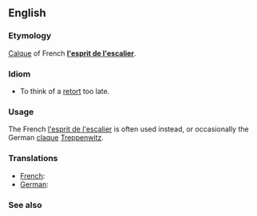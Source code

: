 ==English==
===Etymology===
[[Calque]] of French '''[[l'esprit de l'escalier]]'''.

===Idiom===
* To think of a [[retort]] too late.

===Usage===
The French [[l'esprit de l'escalier]] is often used instead, or occasionally the German [[claque]] [[Treppenwitz]].

===Translations===
{{trans-top|to think of a retort too late}}
* [[French]]: {{t|fr|l'esprit de l'escalier}}
* [[German]]: {{t|de|Treppenwitz}}
{{trans-bottom}}

===See also===
{{wikipedia|staircase wit}}